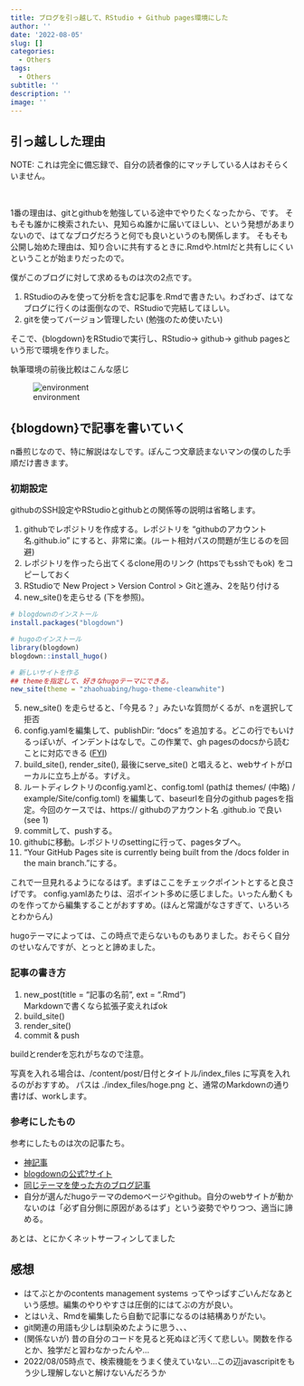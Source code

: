 ```yaml
---
title: ブログを引っ越して、RStudio + Github pages環境にした
author: ''
date: '2022-08-05'
slug: []
categories:
  - Others
tags:
  - Others
subtitle: ''
description: ''
image: ''
---
```


## 引っ越しした理由

NOTE: これは完全に備忘録で、自分の読者像的にマッチしている人はおそらくいません。

<br>

1番の理由は、gitとgithubを勉強している途中でやりたくなったから、です。
そもそも誰かに検索されたい、見知らぬ誰かに届いてほしい、という発想があまりないので、はてなブログだろうと何でも良いというのも関係します。
そもそも公開し始めた理由は、知り合いに共有するときに.Rmdや.htmlだと共有しにくいということが始まりだったので。

僕がこのブログに対して求めるものは次の2点です。

1. RStudioのみを使って分析を含む記事を.Rmdで書きたい。わざわざ、はてなブログに行くのは面倒なので、RStudioで完結してほしい。
2. gitを使ってバージョン管理したい (勉強のため使いたい)

そこで、{blogdown}をRStudioで実行し、RStudio→ github→ github pagesという形で環境を作りました。

執筆環境の前後比較はこんな感じ

![environment](./index_files/workenvironment.png)

## {blogdown}で記事を書いていく

n番煎じなので、特に解説はなしです。ぽんこつ文章読まないマンの僕のした手順だけ書きます。

### 初期設定

githubのSSH設定やRStudioとgithubとの関係等の説明は省略します。

1. githubでレポジトリを作成する。レポジトリを "githubのアカウント名.github.io" にすると、非常に楽。(ルート相対パスの問題が生じるのを回避)
2. レポジトリを作ったら出てくるclone用のリンク (httpsでもsshでもok) をコピーしておく
3. RStudioで New Project > Version Control > Gitと進み、2を貼り付ける
4. new_site()を走らせる (下を参照)。

```r
# blogdownのインストール
install.packages("blogdown")

# hugoのインストール
library(blogdown)
blogdown::install_hugo()

# 新しいサイトを作る
## themeを指定して、好きなhugoテーマにできる。
new_site(theme = "zhaohuabing/hugo-theme-cleanwhite") 
```

5. new_site() を走らせると、「今見る？」みたいな質問がくるが、nを選択して拒否
6. config.yamlを編集して、publishDir: "docs" を追加する。どこの行でもいけるっぽいが、インデントはなしで。この作業で、gh pagesのdocsから読むことに対応できる ([FYI](https://bookdown.org/yihui/blogdown/rstudio-ide.html#fn13))
7. build_site(), render_site(), 最後にserve_site() と唱えると、webサイトがローカルに立ち上がる。すげえ。
8. ルートディレクトリのconfig.yamlと、config.toml (pathは themes/ (中略) / example/Site/config.toml) を編集して、baseurlを自分のgithub pagesを指定。今回のケースでは、https:// githubのアカウント名 .github.io で良い (see 1)
9. commitして、pushする。
10. githubに移動。レポジトリのsettingに行って、pagesタブへ。
11. "Your GitHub Pages site is currently being built from the /docs folder in the main branch."にする。

これで一旦見れるようになるはず。まずはここをチェックポイントとすると良さげです。
config.yamlあたりは、沼ポイント多めに感じました。いったん動くものを作ってから編集することがおすすめ。(ほんと常識がなさすぎて、いろいろとわからん)

hugoテーマによっては、この時点で走らないものもありました。おそらく自分のせいなんですが、とっとと諦めました。

### 記事の書き方

1. new_post(title = "記事の名前", ext = ".Rmd")<br> Markdownで書くなら拡張子変えればok
2. build_site()
3. render_site()
4. commit & push

buildとrenderを忘れがちなので注意。

写真を入れる場合は、/content/post/日付とタイトル/index_files に写真を入れるのがおすすめ。
パスは ./index_files/hoge.png と、通常のMarkdownの通り書けば、workします。

### 参考にしたもの

参考にしたものは次の記事たち。

* [神記事](https://ytake2.github.io/blog2/post/blogdown/)
* [blogdownの公式?サイト](https://bookdown.org/yihui/blogdown/)
* [同じテーマを使った方のブログ記事](https://blog.johtani.info/blog/2020/01/24/setting-hugo/)
* 自分が選んだhugoテーマのdemoページやgithub。自分のwebサイトが動かないのは「必ず自分側に原因があるはず」という姿勢でやりつつ、適当に諦める。

あとは、とにかくネットサーフィンしてました

## 感想

* はてぶとかのcontents management systems ってやっぱすごいんだなあという感想。編集のやりやすさは圧倒的にはてぶの方が良い。
* とはいえ、Rmdを編集したら自動で記事になるのは結構ありがたい。
* git関連の用語も少しは馴染めたように思う、、、
* (関係ないが) 昔の自分のコードを見ると死ぬほど汚くて悲しい。関数を作るとか、独学だと習わなかったんや...
* 2022/08/05時点で、検索機能をうまく使えていない...この辺javascripitをもう少し理解しないと解けないんだろうか

